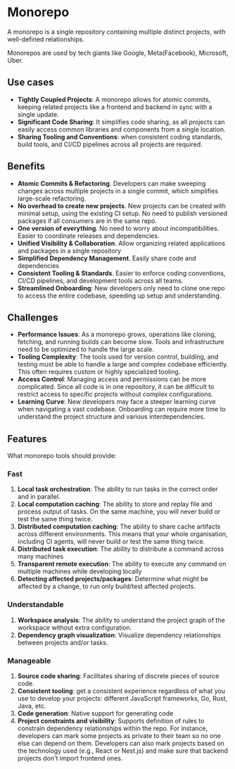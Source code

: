 # Monorepo

A monorepo is a single repository containing multiple distinct projects, with well-defined relationships.

Monorepos are used by tech giants like Google, Meta(Facebook), Microsoft, Uber.


## Use cases

- **Tightly Coupled Projects**: A monorepo allows for atomic commits, keeping related projects like a frontend and backend in sync with a single update.
- **Significant Code Sharing**: It simplifies code sharing, as all projects can easily access common libraries and components from a single location.
- **Sharing Tooling and Conventions**: when consistent coding standards, build tools, and CI/CD pipelines across all projects are required.


## Benefits

- **Atomic Commits & Refactoring**. Developers can make sweeping changes across multiple projects in a single commit, which simplifies large-scale refactoring.
- **No overhead to create new projects**. New projects can be created with minimal setup, using the existing CI setup. No need to publish versioned packages if all consumers are in the same repo.
- **One version of everything**. No need to worry about incompatibilities. Easier to coordinate releases and dependencies.
- **Unified Visibility & Collaboration**. Allow organizing related applications and packages in a single repository
- **Simplified Dependency Management**. Easily share code and dependencies
- **Consistent Tooling & Standards**. Easier to enforce coding conventions, CI/CD pipelines, and development tools across all teams.
- **Streamlined Onboarding**: New developers only need to clone one repo to access the entire codebase, speeding up setup and understanding.


## Challenges

- **Performance Issues**: As a monorepo grows, operations like cloning, fetching, and running builds can become slow. Tools and infrastructure need to be optimized to handle the large scale.
- **Tooling Complexity**: The tools used for version control, building, and testing must be able to handle a large and complex codebase efficiently. This often requires custom or highly specialized tooling.
- **Access Control**: Managing access and permissions can be more complicated. Since all code is in one repository, it can be difficult to restrict access to specific projects without complex configurations.
- **Learning Curve**: New developers may face a steeper learning curve when navigating a vast codebase. Onboarding can require more time to understand the project structure and various interdependencies.


## Features

What monorepo tools should provide:

### Fast

1. **Local task orchestration**: The ability to run tasks in the correct order and in parallel.
2. **Local computation caching**: The ability to store and replay file and process output of tasks. On the same machine, you will never build or test the same thing twice.
3. **Distributed computation caching**: The ability to share cache artifacts across different environments. This means that your whole organisation, including CI agents, will never build or test the same thing twice.
4. **Distributed task execution**: The ability to distribute a command across many machines
5. **Transparent remote execution**: The ability to execute any command on multiple machines while developing locally
6. **Detecting affected projects/packages**: Determine what might be affected by a change, to run only build/test affected projects.

### Understandable

1. **Workspace analysis**: The ability to understand the project graph of the workspace without extra configuration.
2. **Dependency graph visualization**: Visualize dependency relationships between projects and/or tasks.

### Manageable

1. **Source code sharing**: Facilitates sharing of discrete pieces of source code.
2. **Consistent tooling**: get a consistent experience regardless of what you use to develop your projects: different JavaScript frameworks, Go, Rust, Java, etc.
3. **Code generation**: Native support for generating code
4. **Project constraints and visibility**: Supports definition of rules to constrain dependency relationships within the repo. For instance, developers can mark some projects as private to their team so no one else can depend on them. Developers can also mark projects based on the technology used (e.g., React or Nest.js) and make sure that backend projects don't import frontend ones.